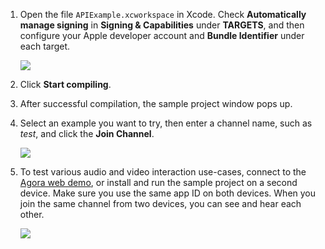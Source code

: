 <PlatformWrapper platform="macos">

1. Open the file `APIExample.xcworkspace` in Xcode. Check **Automatically manage signing** in **Signing & Capabilities** under **TARGETS**, and then configure your Apple developer account and **Bundle Identifier** under each target.

    ![](https://agora-doc.s3.us-east-1.amazonaws.com/images/video-sdk/run-compile-macos-step-1.jpeg)

1. Click **Start compiling**.

1. After successful compilation, the sample project window pops up.

1. Select an example you want to try, then enter a channel name, such as *test*, and click the **Join Channel**.

    ![](https://agora-doc.s3.us-east-1.amazonaws.com/images/video-sdk/run-compile-macos-step-4.png)

1. To test various audio and video interaction use-cases, connect to the [Agora web demo](https://webdemo.agora.io/basicVideoCall/index.html), or install and run the sample project on a second device. Make sure you use the same app ID on both devices. When you join the same channel from two devices, you can see and hear each other.

    ![](https://agora-doc.s3.us-east-1.amazonaws.com/images/video-sdk/run-compile-macos-step-5.png)

</PlatformWrapper>